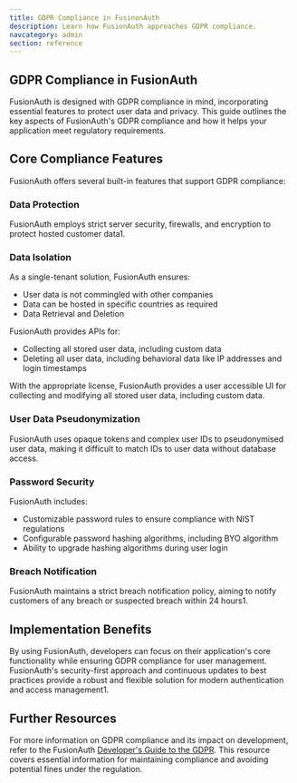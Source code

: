 ```yaml
---
title: GDPR Compliance in FusinonAuth
description: Learn how FusionAuth approaches GDPR compliance.
navcategory: admin
section: reference
---
```


## GDPR Compliance in FusionAuth

FusionAuth is designed with GDPR compliance in mind, incorporating essential features to protect user data and privacy. This guide outlines the key aspects of FusionAuth's GDPR compliance and how it helps your application meet regulatory requirements.

## Core Compliance Features

FusionAuth offers several built-in features that support GDPR compliance:

### Data Protection

FusionAuth employs strict server security, firewalls, and encryption to protect hosted customer data1.

### Data Isolation

As a single-tenant solution, FusionAuth ensures:

-   User data is not commingled with other companies
-   Data can be hosted in specific countries as required
-   Data Retrieval and Deletion

FusionAuth provides APIs for:

-   Collecting all stored user data, including custom data
-   Deleting all user data, including behavioral data like IP addresses and login timestamps

With the appropriate license, FusionAuth provides a user accessible UI for collecting and modifying all stored user data, including custom data.

### User Data Pseudonymization

FusionAuth uses opaque tokens and complex user IDs to pseudonymised user data, making it difficult to match IDs to user data without database access.

### Password Security

FusionAuth includes:

-   Customizable password rules to ensure compliance with NIST regulations
-   Configurable password hashing algorithms, including BYO algorithm
-   Ability to upgrade hashing algorithms during user login

### Breach Notification

FusionAuth maintains a strict breach notification policy, aiming to notify customers of any breach or suspected breach within 24 hours1.

## Implementation Benefits

By using FusionAuth, developers can focus on their application's core functionality while ensuring GDPR compliance for user management. FusionAuth's security-first approach and continuous updates to best practices provide a robust and flexible solution for modern authentication and access management1.

## Further Resources

For more information on GDPR compliance and its impact on development, refer to the FusionAuth [Developer's Guide to the GDPR](/learn/expert-advice/ciam/developers-guide-to-gdpr). This resource covers essential information for maintaining compliance and avoiding potential fines under the regulation.

